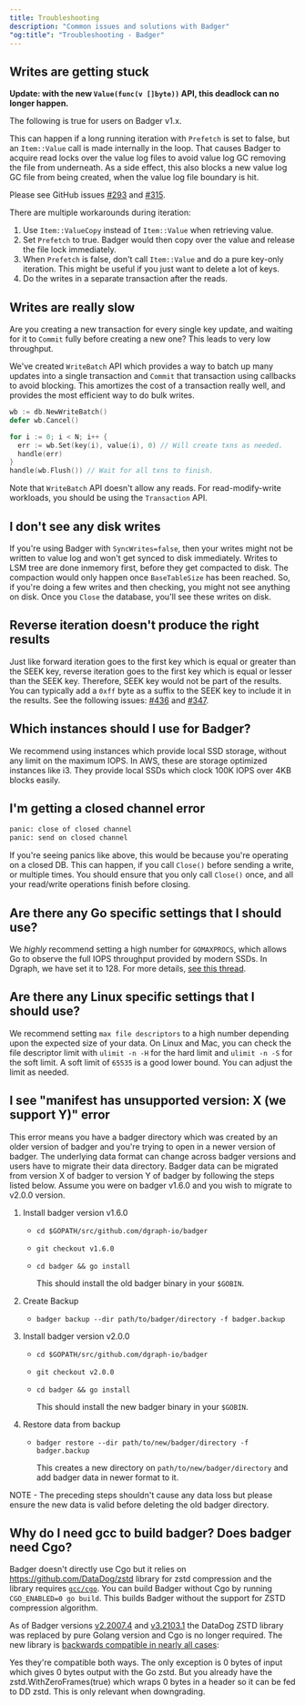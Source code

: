 ```yaml
---
title: Troubleshooting
description: "Common issues and solutions with Badger"
"og:title": "Troubleshooting - Badger"
---
```


## Writes are getting stuck

**Update: with the new `Value(func(v []byte))` API, this deadlock can no longer
happen.**

The following is true for users on Badger v1.x.

This can happen if a long running iteration with `Prefetch` is set to false, but
an `Item::Value` call is made internally in the loop. That causes Badger to
acquire read locks over the value log files to avoid value log GC removing the
file from underneath. As a side effect, this also blocks a new value log GC file
from being created, when the value log file boundary is hit.

Please see GitHub issues
[#293](https://github.com/hypermodeinc/badger/issues/293) and
[#315](https://github.com/hypermodeinc/badger/issues/315).

There are multiple workarounds during iteration:

1. Use `Item::ValueCopy` instead of `Item::Value` when retrieving value.
1. Set `Prefetch` to true. Badger would then copy over the value and release the
   file lock immediately.
1. When `Prefetch` is false, don't call `Item::Value` and do a pure key-only
   iteration. This might be useful if you just want to delete a lot of keys.
1. Do the writes in a separate transaction after the reads.

## Writes are really slow

Are you creating a new transaction for every single key update, and waiting for
it to `Commit` fully before creating a new one? This leads to very low
throughput.

We've created `WriteBatch` API which provides a way to batch up many updates
into a single transaction and `Commit` that transaction using callbacks to avoid
blocking. This amortizes the cost of a transaction really well, and provides the
most efficient way to do bulk writes.

```go
wb := db.NewWriteBatch()
defer wb.Cancel()

for i := 0; i < N; i++ {
  err := wb.Set(key(i), value(i), 0) // Will create txns as needed.
  handle(err)
}
handle(wb.Flush()) // Wait for all txns to finish.
```

Note that `WriteBatch` API doesn't allow any reads. For read-modify-write
workloads, you should be using the `Transaction` API.

## I don't see any disk writes

If you're using Badger with `SyncWrites=false`, then your writes might not be
written to value log and won't get synced to disk immediately. Writes to LSM
tree are done inmemory first, before they get compacted to disk. The compaction
would only happen once `BaseTableSize` has been reached. So, if you're doing a
few writes and then checking, you might not see anything on disk. Once you
`Close` the database, you'll see these writes on disk.

## Reverse iteration doesn't produce the right results

Just like forward iteration goes to the first key which is equal or greater than
the SEEK key, reverse iteration goes to the first key which is equal or lesser
than the SEEK key. Therefore, SEEK key would not be part of the results. You can
typically add a `0xff` byte as a suffix to the SEEK key to include it in the
results. See the following issues:
[#436](https://github.com/hypermodeinc/badger/issues/436) and
[#347](https://github.com/hypermodeinc/badger/issues/347).

## Which instances should I use for Badger?

We recommend using instances which provide local SSD storage, without any limit
on the maximum IOPS. In AWS, these are storage optimized instances like i3. They
provide local SSDs which clock 100K IOPS over 4KB blocks easily.

## I'm getting a closed channel error

```sh
panic: close of closed channel
panic: send on closed channel
```

If you're seeing panics like above, this would be because you're operating on a
closed DB. This can happen, if you call `Close()` before sending a write, or
multiple times. You should ensure that you only call `Close()` once, and all
your read/write operations finish before closing.

## Are there any Go specific settings that I should use?

We _highly_ recommend setting a high number for `GOMAXPROCS`, which allows Go to
observe the full IOPS throughput provided by modern SSDs. In Dgraph, we have set
it to 128. For more details,
[see this thread](https://groups.google.com/d/topic/golang-nuts/jPb_h3TvlKE/discussion).

## Are there any Linux specific settings that I should use?

We recommend setting `max file descriptors` to a high number depending upon the
expected size of your data. On Linux and Mac, you can check the file descriptor
limit with `ulimit -n -H` for the hard limit and `ulimit -n -S` for the soft
limit. A soft limit of `65535` is a good lower bound. You can adjust the limit
as needed.

## I see "manifest has unsupported version: X (we support Y)" error

This error means you have a badger directory which was created by an older
version of badger and you're trying to open in a newer version of badger. The
underlying data format can change across badger versions and users have to
migrate their data directory. Badger data can be migrated from version X of
badger to version Y of badger by following the steps listed below. Assume you
were on badger v1.6.0 and you wish to migrate to v2.0.0 version.

1. Install badger version v1.6.0

   - `cd $GOPATH/src/github.com/dgraph-io/badger`
   - `git checkout v1.6.0`
   - `cd badger && go install`

     This should install the old badger binary in your `$GOBIN`.

2. Create Backup
   - `badger backup --dir path/to/badger/directory -f badger.backup`
3. Install badger version v2.0.0

   - `cd $GOPATH/src/github.com/dgraph-io/badger`
   - `git checkout v2.0.0`
   - `cd badger && go install`

     This should install the new badger binary in your `$GOBIN`.

4. Restore data from backup

   - `badger restore --dir path/to/new/badger/directory -f badger.backup`

     This creates a new directory on `path/to/new/badger/directory` and add
     badger data in newer format to it.

NOTE - The preceding steps shouldn't cause any data loss but please ensure the
new data is valid before deleting the old badger directory.

## Why do I need gcc to build badger? Does badger need Cgo?

Badger doesn't directly use Cgo but it relies on https://github.com/DataDog/zstd
library for zstd compression and the library requires
[`gcc/cgo`](https://pkg.go.dev/cmd/cgo). You can build Badger without Cgo by
running `CGO_ENABLED=0 go build`. This builds Badger without the support for
ZSTD compression algorithm.

As of Badger versions
[v2.2007.4](https://github.com/hypermodeinc/badger/releases/tag/v2.2007.4) and
[v3.2103.1](https://github.com/hypermodeinc/badger/releases/tag/v3.2103.1) the
DataDog ZSTD library was replaced by pure Golang version and Cgo is no longer
required. The new library is
[backwards compatible in nearly all cases](https://discuss.dgraph.io/t/use-pure-go-zstd-implementation/8670/10):

<Note>
  Yes they're compatible both ways. The only exception is 0 bytes of input which
  gives 0 bytes output with the Go zstd. But you already have the
  zstd.WithZeroFrames(true) which wraps 0 bytes in a header so it can be fed to
  DD zstd. This is only relevant when downgrading.
</Note>
